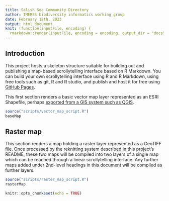 ```yaml
---
title: Salish Sea Community Directory
author: IMERSS biodiversity informatics working group
date: February 12th, 2023
output: html_document
knit: (function(inputFile, encoding) {
  rmarkdown::render(inputFile, encoding = encoding, output_dir = "docs") })
---
```

## Introduction

This project hosts a skeleton structure suitable for building out and publishing a map-based scrollytelling
interface based on R Markdown. You can build your own scrollytelling interface using R and R Markdown,
using free tools such as git, R and R studio, and publish and host it for free using [GitHub Pages](https://pages.github.com/).

This first section renders a basic vector map layer represented as an ESRI Shapefile, perhaps
[exported from a GIS system such as QGIS](https://docs.qgis.org/3.22/en/docs/user_manual/managing_data_source/supported_data.html#esri-shapefile-format).

```r
source("scripts/vector_map_script.R")
baseMap
```


## Raster map

This section renders a map holding a raster layer represented as a GeoTIFF file. Once processed by the reknitting system described in this project's README, these two maps will be compiled into two layers
of a single map which can be reached through a linear scrollytelling interface. Any further maps
added under 2nd-level headings in this document will be compiled as further layers.

```r
source("scripts/raster_map_script.R")
rasterMap
```

```r
knitr::opts_chunk$set(echo = TRUE)
```
